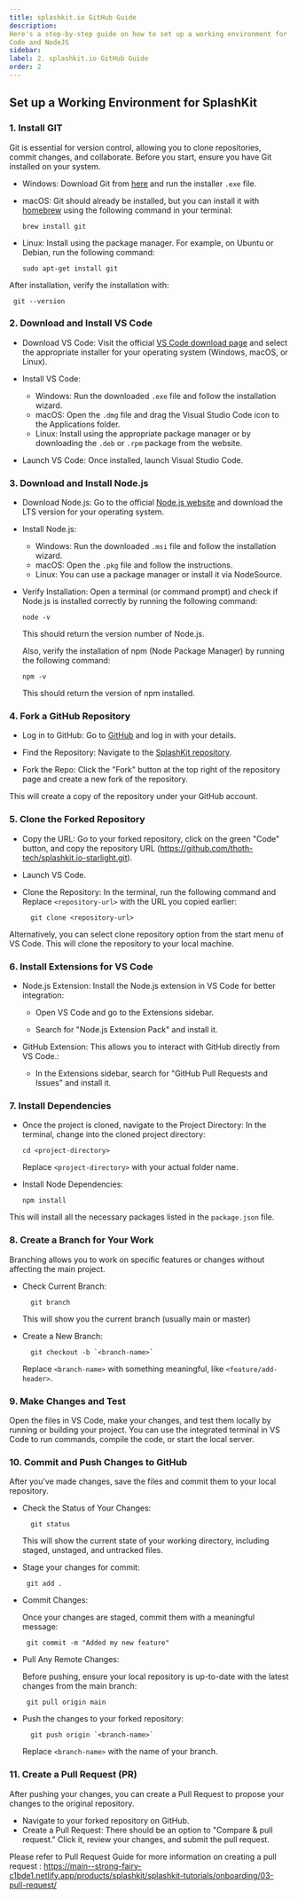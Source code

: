 ```yaml
---
title: splashkit.io GitHub Guide
description:
Here's a step-by-step guide on how to set up a working environment for SplashKit with GitHub, VS
Code and NodeJS
sidebar:
label: 2. splashkit.io GitHub Guide
order: 2
---
```


## Set up a Working Environment for SplashKit

### 1. Install GIT

Git is essential for version control, allowing you to clone repositories, commit changes, and
collaborate. Before you start, ensure you have Git installed on your system.

- Windows: Download Git from [here](https://git-scm.com/download/win) and run the installer `.exe`
  file.
- macOS: Git should already be installed, but you can install it with [homebrew](https://brew.sh/)
  using the following command in your terminal:

  ```shell
  brew install git
  ```

- Linux: Install using the package manager. For example, on Ubuntu or Debian, run the following
  command:

  ```shell
  sudo apt-get install git
  ```

After installation, verify the installation with:

```shell
 git --version
```

### 2. Download and Install VS Code

- Download VS Code: Visit the official
  [VS Code download page](https://code.visualstudio.com/download) and select the appropriate
  installer for your operating system (Windows, macOS, or Linux).

- Install VS Code:

  - Windows: Run the downloaded `.exe` file and follow the installation wizard.
  - macOS: Open the `.dmg` file and drag the Visual Studio Code icon to the Applications folder.
  - Linux: Install using the appropriate package manager or by downloading the `.deb` or `.rpm`
    package from the website.

- Launch VS Code: Once installed, launch Visual Studio Code.

### 3. Download and Install Node.js

- Download Node.js: Go to the official
  [Node.js website](https://nodejs.org/en/download/package-manager) and download the LTS version for
  your operating system.
- Install Node.js:

  - Windows: Run the downloaded `.msi` file and follow the installation wizard.
  - macOS: Open the `.pkg` file and follow the instructions.
  - Linux: You can use a package manager or install it via NodeSource.

- Verify Installation: Open a terminal (or command prompt) and check if Node.js is installed
  correctly by running the following command:

  ```shell
  node -v
  ```

  This should return the version number of Node.js.

  Also, verify the installation of npm (Node Package Manager) by running the following command:

  ```shell
  npm -v
  ```

  This should return the version of npm installed.

### 4. Fork a GitHub Repository

- Log in to GitHub: Go to [GitHub](https://github.com/) and log in with your details.

- Find the Repository: Navigate to the
  [SplashKit repository](https://github.com/thoth-tech/splashkit.io-starlight).

- Fork the Repo: Click the "Fork" button at the top right of the repository page and create a new
  fork of the repository.

This will create a copy of the repository under your GitHub account.

### 5. Clone the Forked Repository

- Copy the URL: Go to your forked repository, click on the green "Code" button, and copy the
  repository URL (https://github.com/thoth-tech/splashkit.io-starlight.git).

- Launch VS Code.

- Clone the Repository: In the terminal, run the following command and Replace `<repository-url>`
  with the URL you copied earlier:

  ```shell
    git clone <repository-url>
  ```

Alternatively, you can select clone repository option from the start menu of VS Code. This will
clone the repository to your local machine.

### 6. Install Extensions for VS Code

- Node.js Extension: Install the Node.js extension in VS Code for better integration:

  - Open VS Code and go to the Extensions sidebar.

  - Search for "Node.js Extension Pack" and install it.

- GitHub Extension: This allows you to interact with GitHub directly from VS Code.:
  - In the Extensions sidebar, search for "GitHub Pull Requests and Issues" and install it.

### 7. Install Dependencies

- Once the project is cloned, navigate to the Project Directory: In the terminal, change into the
  cloned project directory:

  ```shell
  cd <project-directory>
  ```

  Replace `<project-directory>` with your actual folder name.

- Install Node Dependencies:
  ```shell
  npm install
  ```

This will install all the necessary packages listed in the `package.json` file.

### 8. Create a Branch for Your Work

Branching allows you to work on specific features or changes without affecting the main project.

- Check Current Branch:

  ```shell
    git branch
  ```

  This will show you the current branch (usually main or master)

- Create a New Branch:

  ```shell
    git checkout -b `<branch-name>`
  ```

  Replace `<branch-name>` with something meaningful, like `<feature/add-header>`.

### 9. Make Changes and Test

Open the files in VS Code, make your changes, and test them locally by running or building your
project. You can use the integrated terminal in VS Code to run commands, compile the code, or start
the local server.

### 10. Commit and Push Changes to GitHub

After you've made changes, save the files and commit them to your local repository.

- Check the Status of Your Changes:

  ```shell
    git status
  ```

  This will show the current state of your working directory, including staged, unstaged, and
  untracked files.

- Stage your changes for commit:

  ```shell
   git add .
  ```

- Commit Changes:

  Once your changes are staged, commit them with a meaningful message:

  ```shell
   git commit -m "Added my new feature"
  ```

- Pull Any Remote Changes:

  Before pushing, ensure your local repository is up-to-date with the latest changes from the main
  branch:

  ```shell
   git pull origin main
  ```

- Push the changes to your forked repository:
  ```shell
    git push origin `<branch-name>`
  ```
  Replace `<branch-name>` with the name of your branch.

### 11. Create a Pull Request (PR)

After pushing your changes, you can create a Pull Request to propose your changes to the original
repository.

- Navigate to your forked repository on GitHub.
- Create a Pull Request: There should be an option to "Compare & pull request." Click it, review
  your changes, and submit the pull request.

Please refer to Pull Request Guide for more information on creating a pull request :
https://main--strong-fairy-c1bde1.netlify.app/products/splashkit/splashkit-tutorials/onboarding/03-pull-request/
